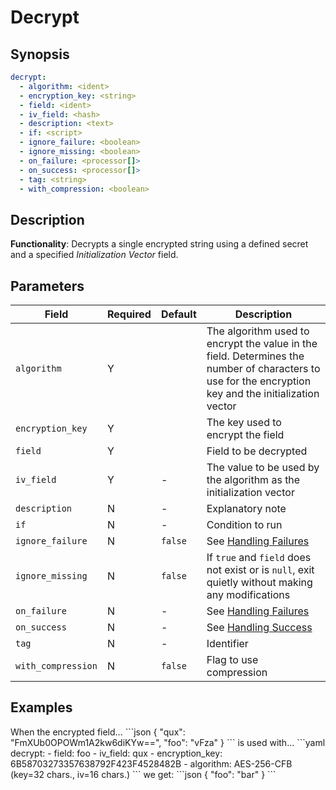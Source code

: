 # Decrypt

## Synopsis

```yaml {2-5}
decrypt:
  - algorithm: <ident>
  - encryption_key: <string>
  - field: <ident>
  - iv_field: <hash>
  - description: <text>
  - if: <script>
  - ignore_failure: <boolean>
  - ignore_missing: <boolean>
  - on_failure: <processor[]>
  - on_success: <processor[]>
  - tag: <string>
  - with_compression: <boolean>
```

## Description

**Functionality**: Decrypts a single encrypted string using a defined secret and a specified _Initialization Vector_ field.

## Parameters

|Field|Required|Default|Description|
|---|---|---|---|
|`algorithm`|Y||The algorithm used to encrypt the value in the field. Determines the number of characters to use for the encryption key and the initialization vector|
|`encryption_key`|Y||The key used to encrypt the field|
|`field`|Y||Field to be decrypted|
|`iv_field`|Y|-|The value to be used by the algorithm as the initialization vector|
|`description`|N|-|Explanatory note|
|`if`|N|-|Condition to run|
|`ignore_failure`|N|`false`|See [Handling Failures](../handling-failures.mdx)|
|`ignore_missing`|N|`false`|If `true` and `field` does not exist or is `null`, exit quietly without making any modifications|
|`on_failure`|N|-|See [Handling Failures](../handling-failures.mdx)|
|`on_success`|N|-|See [Handling Success](../handling-success.mdx)|
|`tag`|N|-|Identifier|
|`with_compression`|N|`false`|Flag to use compression|

## Examples

<ExampleGrid>
  <CommentCol>
    When the encrypted field...
  </CommentCol>
  <CodeCol>
    ```json
    {
      "qux": "FmXUb0OPOWm1A2kw6diKYw==",
      "foo": "vFza"
    }
    ```
  </CodeCol>
  <CommentCol>
    is used with...
  </CommentCol>
  <CodeCol>
    ```yaml
    decrypt:
      - field: foo
      - iv_field: qux
      - encryption_key: 6B58703273357638792F423F4528482B
      - algorithm: AES-256-CFB (key=32 chars., iv=16 chars.)
    ```
  </CodeCol>

  <CommentCol>
    we get:
  </CommentCol>
  <CodeCol>
    ```json
    {
      "foo": "bar"
    }
    ```
  </CodeCol>
</ExampleGrid>
